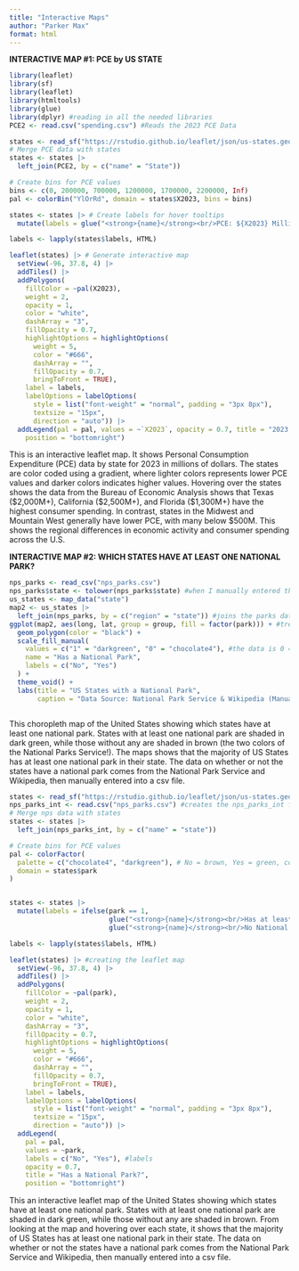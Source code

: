 ```yaml
---
title: "Interactive Maps"
author: "Parker Max"
format: html
---
```


**INTERACTIVE MAP #1: PCE by US STATE**
```r
library(leaflet)
library(sf)
library(leaflet) 
library(htmltools)
library(glue)
library(dplyr) #reading in all the needed libraries
PCE2 <- read.csv("spending.csv") #Reads the 2023 PCE Data

states <- read_sf("https://rstudio.github.io/leaflet/json/us-states.geojson")
# Merge PCE data with states
states <- states |> 
  left_join(PCE2, by = c("name" = "State"))

# Create bins for PCE values
bins <- c(0, 200000, 700000, 1200000, 1700000, 2200000, Inf)
pal <- colorBin("YlOrRd", domain = states$X2023, bins = bins)

states <- states |> # Create labels for hover tooltips
  mutate(labels = glue("<strong>{name}</strong><br/>PCE: ${X2023} Million"))

labels <- lapply(states$labels, HTML)

leaflet(states) |> # Generate interactive map
  setView(-96, 37.8, 4) |>
  addTiles() |>
  addPolygons(
    fillColor = ~pal(X2023),
    weight = 2,
    opacity = 1,
    color = "white",
    dashArray = "3",
    fillOpacity = 0.7,
    highlightOptions = highlightOptions(
      weight = 5,
      color = "#666",
      dashArray = "",
      fillOpacity = 0.7,
      bringToFront = TRUE),
    label = labels,
    labelOptions = labelOptions(
      style = list("font-weight" = "normal", padding = "3px 8px"),
      textsize = "15px",
      direction = "auto")) |>
  addLegend(pal = pal, values = ~`X2023`, opacity = 0.7, title = "2023 PCE in Millions of Dollars",
    position = "bottomright")
```
This is an interactive leaflet map. It shows Personal Consumption Expenditure (PCE) data by state for 2023 in millions of dollars. The states are color coded using a gradient, where lighter colors represents lower PCE values and darker colors indicates higher values. Hovering over the states shows the data from the Bureau of Economic Analysis shows that Texas ($2,000M+), California ($2,500M+), and Florida ($1,300M+) have the highest consumer spending. In contrast, states in the Midwest and Mountain West generally have lower PCE, with many below $500M. This shows the regional differences in economic activity and consumer spending across the U.S.


**INTERACTIVE MAP #2: WHICH STATES HAVE AT LEAST ONE NATIONAL PARK?**


```r
nps_parks <- read_csv("nps_parks.csv")
nps_parks$state <- tolower(nps_parks$state) #when I manually entered the data, the states are lower case.
us_states <- map_data("state")
map2 <- us_states |> 
  left_join(nps_parks, by = c("region" = "state")) #joins the parks data with the mapping data
ggplot(map2, aes(long, lat, group = group, fill = factor(park))) + #treated as a categorical (factor) variable rather than a continuous one
  geom_polygon(color = "black") +
  scale_fill_manual(
    values = c("1" = "darkgreen", "0" = "chocolate4"), #the data is 0 = No, 1 = yes, there is a park in this state
    name = "Has a National Park",
    labels = c("No", "Yes")
  ) +
  theme_void() +
  labs(title = "US States with a National Park",
       caption = "Data Source: National Park Service & Wikipedia (Manual Entry)")



```
This choropleth map of the United States showing which states have at least one national park. States with at least one national park are shaded in dark green, while those without any are shaded in brown (the two colors of the National Parks Service!). The maps shows that the majority of US States has at least one national park in their state. The data on whether or not the states have a national park comes from the National Park Service and Wikipedia, then manually entered into a csv file. 



```r
states <- read_sf("https://rstudio.github.io/leaflet/json/us-states.geojson")
nps_parks_int <- read.csv("nps_parks.csv") #creates the nps_parks_int for interactive parks
# Merge nps data with states
states <- states |> 
  left_join(nps_parks_int, by = c("name" = "state"))

# Create bins for PCE values
pal <- colorFactor(
  palette = c("chocolate4", "darkgreen"), # No = brown, Yes = green, color scale, these are the colors of the NPS!
  domain = states$park
)


states <- states |> 
  mutate(labels = ifelse(park == 1, 
                         glue("<strong>{name}</strong><br/>Has at least one National Park"), 
                         glue("<strong>{name}</strong><br/>No National Park"))) #Creating the message that appears when I hover over a state

labels <- lapply(states$labels, HTML) 

leaflet(states) |> #creating the leaflet map
  setView(-96, 37.8, 4) |>
  addTiles() |>
  addPolygons(
    fillColor = ~pal(park),
    weight = 2,
    opacity = 1,
    color = "white",
    dashArray = "3",
    fillOpacity = 0.7,
    highlightOptions = highlightOptions(
      weight = 5,
      color = "#666",
      dashArray = "",
      fillOpacity = 0.7,
      bringToFront = TRUE),
    label = labels,
    labelOptions = labelOptions(
      style = list("font-weight" = "normal", padding = "3px 8px"),
      textsize = "15px",
      direction = "auto")) |>
  addLegend(
    pal = pal, 
    values = ~park, 
    labels = c("No", "Yes"), #labels 
    opacity = 0.7, 
    title = "Has a National Park?",
    position = "bottomright")

```
This an interactive leaflet map of the United States showing which states have at least one national park. States with at least one national park are shaded in dark green, while those without any are shaded in brown. From looking at the map and hovering over each state, it shows that the majority of US States has at least one national park in their state. The data on whether or not the states have a national park comes from the National Park Service and Wikipedia, then manually entered into a csv file. 

